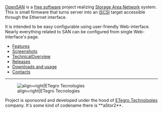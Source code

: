 [http://www.opensan.org/ OpenSAN] is a
[http://www.gnu.org/philosophy/free-sw.html free software]
project realizing
[https://secure.wikimedia.org/wikipedia/en/wiki/Storage_area_network Storage Area Network]
system. This is small firmware that turns server into an
[https://secure.wikimedia.org/wikipedia/en/wiki/iSCSI iSCSI]
target accessible through the Ethernet interface.

It is intended to be easy configurable using user-friendly
Web-interface. Nearly everything related to SAN can be configured from
single Web-interface's page.

* [http://www.opensan.org/Features.html Features]
* [http://www.opensan.org/Screenshots.html Screenshots]
* [http://www.opensan.org/TechnicalOverview.html TechnicalOverview]
* [http://www.opensan.org/Releases.html Releases]
* [http://www.opensan.org/Usage.html Downloads and usage]
* [http://www.opensan.org/Contacts.html Contacts]

----

[[File:sponsor_etegro.png|align=right|ETegro Tecnologies]]

Project is sponsored and developed under the hood of
[http://www.etegro.com/ ETegro Technologies]
company. It's some kind of codename there is **aStor2**.